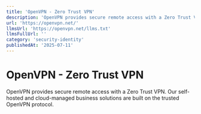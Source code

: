 ```yaml
---
title: 'OpenVPN - Zero Trust VPN'
description: 'OpenVPN provides secure remote access with a Zero Trust VPN. Our self-hosted and cloud-managed business solutions are built on the trusted OpenVPN protocol.'
url: 'https://openvpn.net/'
llmsUrl: 'https://openvpn.net/llms.txt'
llmsFullUrl: ''
category: 'security-identity'
publishedAt: '2025-07-11'
---
```


# OpenVPN - Zero Trust VPN

OpenVPN provides secure remote access with a Zero Trust VPN. Our self-hosted and cloud-managed business solutions are built on the trusted OpenVPN protocol.
